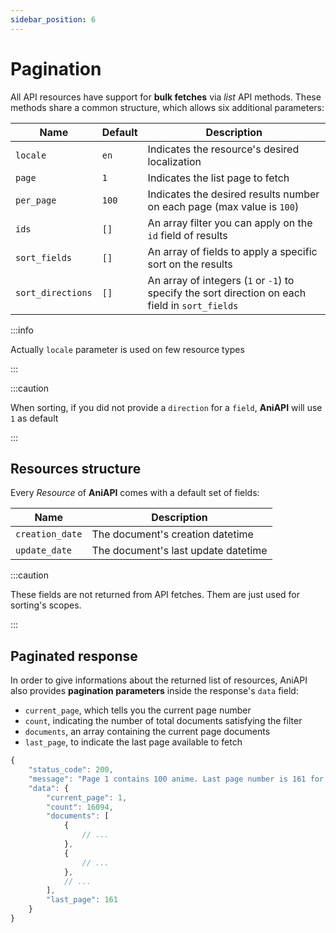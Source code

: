 ```yaml
---
sidebar_position: 6
---
```


# Pagination

All API resources have support for **bulk fetches** via *list* API methods.
These methods share a common structure, which allows six additional parameters:

| Name              | Default   | Description                                                                                       |
| ---               | ---       | ---                                                                                               |
| `locale`          | `en`      | Indicates the resource's desired localization                                                     |
| `page`            | `1`       | Indicates the list page to fetch                                                                  |
| `per_page`        | `100`     | Indicates the desired results number on each page (max value is `100`)                            |
| `ids`             | `[]`      | An array filter you can apply on the `id` field of results                                        |
| `sort_fields`     | `[]`      | An array of fields to apply a specific sort on the results                                        |
| `sort_directions` | `[]`      | An array of integers (`1` or `-1`) to specify the sort direction on each field in `sort_fields`   |

:::info

Actually `locale` parameter is used on few resource types

:::

:::caution

When sorting, if you did not provide a `direction` for a `field`, **AniAPI** will use `1` as default

:::

## Resources structure

Every *Resource* of **AniAPI** comes with a default set of fields:

| Name              | Description                           |
| ---               | ---                                   |
| `creation_date`   | The document's creation datetime      |
| `update_date`     | The document's last update datetime   |

:::caution

These fields are not returned from API fetches.
Them are just used for sorting's scopes.

:::

## Paginated response

In order to give informations about the returned list of resources, AniAPI also provides **pagination parameters** inside the response's `data` field:

* `current_page`, which tells you the current page number
* `count`, indicating the number of total documents satisfying the filter
* `documents`, an array containing the current page documents
* `last_page`, to indicate the last page available to fetch

```js title="Example paginated response"
{
    "status_code": 200,
    "message": "Page 1 contains 100 anime. Last page number is 161 for a total of 16094 anime",
    "data": {
        "current_page": 1,
        "count": 16094,
        "documents": [
            {
                // ...
            },
            {
                // ...
            },
            // ...
        ],
        "last_page": 161
    }
}
```
